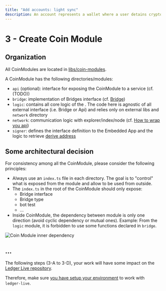 ```yaml
---
title: "Add accounts: light sync"
description: An account represents a wallet where a user detains crypto assets for a given crypto currency. Ledger Live model is essentially an array of Account because many accounts can be created, even within a same crypto currency.
---
```




# 3 - Create Coin Module

## Organization

All CoinModules are located in [libs/coin-modules](https://github.com/LedgerHQ/ledger-live/tree/develop/libs/coin-modules).

A CoinModule has the following directories/modules:
- `api` (optional): interface for exposing the CoinModule to a <Glossary word="backend"></Glossary> service (cf. (TODO))
- `bridge`: implementation of Bridges interface (cf. [Bridge](light-sync))
- `logic`: contains all core logic of the <Glossary word="blockchain"></Glossary>. The code here is agnostic of all external interface (i.e. Bridge or Api) and relies only on external libs and `network` directory
- `network`: communication logic with explorer/index/node (cf. [How to wrap you api](light-sync#wrap-your-api))
- `signer`: defines the interface definition to the Embedded App and the logic to retrieve [derive address](address-derivation)

## Some architectural decision
For consistency among all the CoinModule, please consider the following principles:
- Always use an `index.ts` file in each directory. The goal is to "control" what is exposed from the module and allow to be used from outside.
- The `index.ts` in the root of the CoinModule should only expose:
    - Bridge interface
    - Bridge type
    - bot test
    - ...
- Inside CoinModule, the dependency between module is only one direction (avoid cyclic dependency or mutual ones). Example: From the `logic` module, it is forbidden to use some functions declared in `bridge`.

<img src="/blockchain/coin-module-inner-dependency.png" alt="Coin Module inner dependency" />

## ...

The following steps (3-A to 3-D), your work will have some impact on the [Ledger Live repository](https://github.com/LedgerHQ/ledger-live/tree/develop/libs/ledger-live-common).

Therefore, make sure [you have setup your environment](../../getting-started#setup) to work with `ledger-live`.
